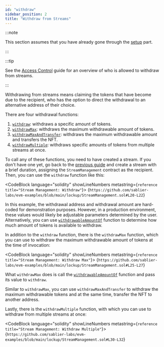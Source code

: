 ```yaml
---
id: "withdraw"
sidebar_position: 2
title: "Withdraw from Streams"
---
```



:::note

This section assumes that you have already gone through the [setup](/guides/lockup/examples/stream-management/setup)
part.

:::

:::tip

See the [Access Control](/reference/lockup/access-control) guide for an overview of who is allowed to withdraw from
streams.

:::

Withdrawing from streams means claiming the tokens that have become due to the recipient, who has the option to direct
the withdrawal to an alternative address of their choice.

There are four withdrawal functions:

1. [`withdraw`](/reference/lockup/contracts/contract.SablierLockup#withdraw): withdraws a specific amount
   of tokens.
2. [`withdrawMax`](/reference/lockup/contracts/contract.SablierLockup#withdrawmax): withdraws the maximum
   withdrawable amount of tokens.
3. [`withdrawMaxAndTransfer`](/reference/lockup/contracts/contract.SablierLockup#withdrawmaxandtransfer):
   withdraws the maximum withdrawable amount and transfers the NFT.
4. [`withdrawMultiple`](/reference/lockup/contracts/contract.SablierLockup#withdrawmultiple): withdraws
   specific amounts of tokens from multiple streams at once.

To call any of these functions, you need to have created a stream. If you don't have one yet, go back to the
[previous guide](/guides/lockup/examples/create-stream/lockup-linear) and create a stream with a brief duration,
assigning the `StreamManagement` contract as the recipient. Then, you can use the `withdraw` function like this:

<CodeBlock language="solidity" showLineNumbers metastring={`reference title="Stream Management: Withdraw"`}>
  {`https://github.com/sablier-labs/evm-examples/blob/main/lockup/StreamManagement.sol#L20-L22`}
</CodeBlock>

In this example, the withdrawal address and withdrawal amount are hard-coded for demonstration purposes. However, in a
production environment, these values would likely be adjustable parameters determined by the user. Alternatively, you
can use [`withdrawableAmountOf`](/reference/lockup/contracts/contract.SablierLockup#withdrawableamountof)
function to determine how much amount of tokens is available to withdraw.

In addition to the `withdraw` function, there is the `withdrawMax` function, which you can use to withdraw the maximum
withdrawable amount of tokens at the time of invocation:

<CodeBlock language="solidity" showLineNumbers metastring={`reference title="Stream Management: Withdraw Max"`}>
  {`https://github.com/sablier-labs/evm-examples/blob/main/lockup/StreamManagement.sol#L25-L27`}
</CodeBlock>

What `withdrawMax` does is call the
[`withdrawableAmountOf`](/reference/lockup/contracts/contract.SablierLockup#withdrawableamountof) function
and pass its value to `withdraw`.

Similar to `withdrawMax`, you can use `withdrawMaxAndTransfer` to withdraw the maximum withdrawable tokens and at the
same time, transfer the NFT to another address.

Lastly, there is the `withdrawMultiple` function, with which you can use to withdraw from multiple streams at once:

<CodeBlock language="solidity" showLineNumbers metastring={`reference title="Stream Management: Withdraw Multiple"`}>
  {`https://github.com/sablier-labs/evm-examples/blob/main/lockup/StreamManagement.sol#L30-L32`}
</CodeBlock>
